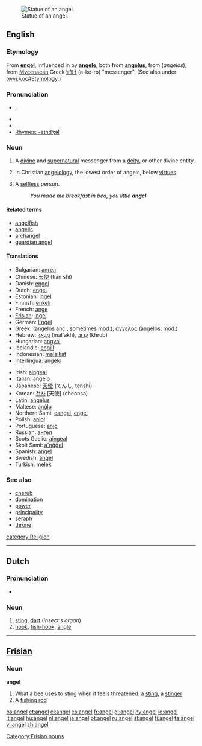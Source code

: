 {{see|Angel|ángel}}
[[Image:Statue at Metairie Cemetery.jpg|thumb|right|Statue of an angel.]]

==English==

===Etymology===
From {{OE.}} '''[[engel]]''', influenced in {{ME.}} by {{OF.}} '''[[angele]]''', both from {{LL.}} '''[[angelus]]''', from {{AGr.}} '''{{polytonic|[[ἄγγελος]]}}''' (''angelos''), from [[Mycenaean]] Greek [[𐀀𐀐𐀫]] (a-ke-ro)  "messenger". (See also under [[άγγελος#Etymology]].)

===Pronunciation===
*{{AHD|ānʹjəl}}, {{IPA|/ˈeɪndʒəl/}}
*{{audio|en-uk-angel.ogg|Audio (UK)}}
*{{audio|en-us-angel.ogg|Audio (US)}}
*[[Rhymes:English:-eɪndʒəl|Rhymes: -eɪndʒəl]]

===Noun===
{{en-noun}}

# A [[divine]] and [[supernatural]] messenger from a [[deity]], or other divine entity.
# {{context|biblical tradition}} In Christian [[angelology]], the lowest order of angels, below [[virtue]]s.
# A [[selfless]] person.
#: ''You made me breakfast in bed, you little '''angel'''.''

====Related terms====
*[[angelfish]]
*[[angelic]]
*[[archangel]]
*[[guardian angel]]

====Translations====
{{trans-top|angel}}
*Bulgarian: [[ангел]] {{m}}
*Chinese: [[天使]] (tiān shǐ)
*Danish: [[engel]]
*Dutch: [[engel]] {{m}}
*Estonian: [[ingel]]
*Finnish: [[enkeli]]
*French: [[ange]] {{m}}
*[[Frisian]]: [[ingel]]
*German: [[Engel]] {{m}}
*Greek: (angelos anc., sometimes mod.), [[άγγελος]] {{m}} (angelos, mod.)
*Hebrew: [[מלאך|מַלְאָךְ]] {{m}} (mal'akh), [[כרוב|כְּרוּב]] {{m}} (khrub)
*Hungarian: [[angyal]]
*Icelandic: [[engill]] {{m}}
*Indonesian: [[malaikat]]
*[[Interlingua]]: [[angelo]]
{{trans-mid}}
*Irish: [[aingeal]]
*Italian: [[angelo]] {{m}}
*Japanese: [[天使]] (てんし, tenshi)
*Korean: [[천사]] [天使] (cheonsa)
*Latin: [[angelus]] {{m}}
*Maltese: [[anġlu]] {{m}}
*Northern Sami: [[eaŋgal]], [[eŋgel]]
*Polish: [[anioł]] {{m}}
*Portuguese: [[anjo]] {{m}}
*Russian: [[ангел]]
*Scots Gaelic: [[aingeal]] {{m}}
*Skolt Sami: [[a´ŋǧǧel]]
*Spanish: [[ángel]] {{m}}
*Swedish: [[ängel]] {{c}}
*Turkish: [[melek]]
{{trans-bottom}}

===See also===
*[[cherub]]
*[[domination]]
*[[power]]
*[[principality]]
*[[seraph]]
*[[throne]]

[[category:Religion]]

----

==Dutch==

===Pronunciation===
*{{IPA|/ˈaŋəl/}}

===Noun===
{{nl-noun|g=m|angels|angeltje}}

# [[sting]], [[dart]] (''insect's organ'')
# [[hook]], [[fish-hook]], [[angle]]

----

==[[Frisian]]==

===Noun===
'''angel'''

# What a bee uses to sting when it feels threatened: a [[sting]], a [[stinger]]
# A [[fishing rod]]

[[Category:Frisian nouns]]

[[bs:angel]]
[[et:angel]]
[[el:angel]]
[[es:angel]]
[[fr:angel]]
[[gl:angel]]
[[hy:angel]]
[[io:angel]]
[[it:angel]]
[[hu:angel]]
[[nl:angel]]
[[ja:angel]]
[[pt:angel]]
[[ru:angel]]
[[sl:angel]]
[[fi:angel]]
[[ta:angel]]
[[vi:angel]]
[[zh:angel]]